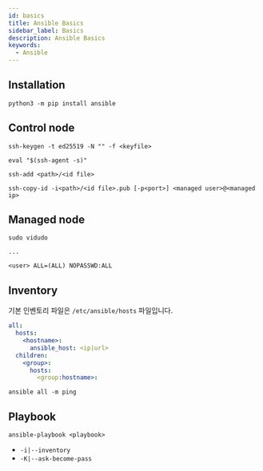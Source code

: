 ```yaml
---
id: basics
title: Ansible Basics
sidebar_label: Basics
description: Ansible Basics
keywords:
  - Ansible
---
```


## Installation

```shell
python3 -m pip install ansible
```

## Control node

```shell
ssh-keygen -t ed25519 -N "" -f <keyfile>
```

```shell
eval "$(ssh-agent -s)"
```

```shell
ssh-add <path>/<id file>
```

```shell
ssh-copy-id -i<path>/<id file>.pub [-p<port>] <managed user>@<managed ip>
```

## Managed node

```shell
sudo vidudo

...

<user> ALL=(ALL) NOPASSWD:ALL
```

## Inventory

기본 인벤토리 파일은 `/etc/ansible/hosts` 파일입니다.

```yaml
all:
  hosts:
    <hostname>:
      ansible_host: <ip|url>
  children:
    <group>:
      hosts:
        <group:hostname>:
```

```shell
ansible all -m ping
```

## Playbook

```shell
ansible-playbook <playbook>
```

- `-i|--inventory`
- `-K|--ask-become-pass`
